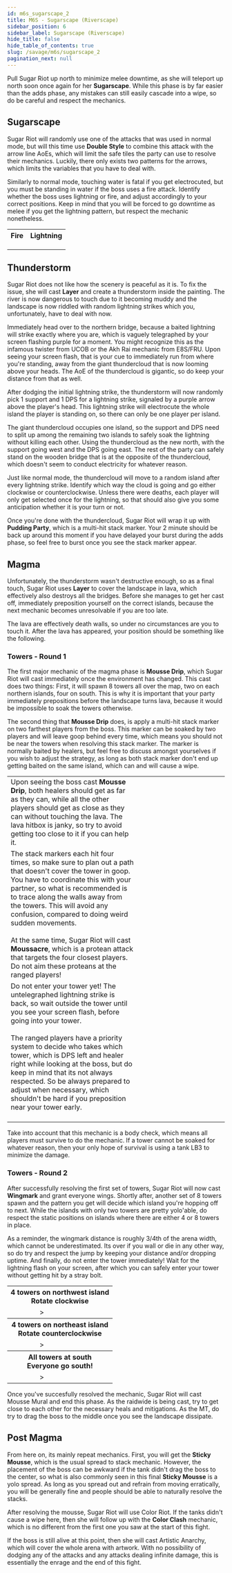 ```yaml
---
id: m6s_sugarscape_2
title: M6S - Sugarscape (Riverscape)
sidebar_position: 6
sidebar_label: Sugarscape (Riverscape)
hide_title: false
hide_table_of_contents: true
slug: /savage/m6s/sugarscape_2
pagination_next: null
---
```


Pull Sugar Riot up north to minimize melee downtime, as she will teleport up north soon once again for her <strong>Sugarscape</strong>. While this phase is by far easier than the adds phase, any mistakes can still easily cascade into a wipe, so do be careful and respect the mechanics.

## Sugarscape

Sugar Riot will randomly use one of the attacks that was used in normal mode, but will this time use <strong>Double Style</strong> to combine this attack with the arrow line AoEs, which will limit the safe tiles the party can use to resolve their mechanics. Luckily, there only exists two patterns for the arrows, which limits the variables that you have to deal with.

Similarly to normal mode, touching water is fatal if you get electrocuted, but you must be standing in water if the boss uses a fire attack. Identify whether the boss uses lightning or fire, and adjust accordingly to your correct positions. Keep in mind that you will be forced to go downtime as melee if you get the lightning pattern, but respect the mechanic nonetheless.

<table>
    <tr>
        <th>Fire</th>
        <th>Lightning</th>
    </tr>
    <tr>
        <td><KittenAsset path='m6s/riverscape_doublestyle_fire1.png' /></td>
        <td><KittenAsset path='m6s/riverscape_doublestyle_lightning1.png' /></td>
    </tr>
    <tr>
        <td><KittenAsset path='m6s/riverscape_doublestyle_fire2.png' /></td>
        <td><KittenAsset path='m6s/riverscape_doublestyle_lightning2.png' /></td>
    </tr>
    <tr>
        <td><KittenAsset path='m6s/riverscape_doublestyle_fire.webm' /></td>
        <td><KittenAsset path='m6s/riverscape_doublestyle_lightning.webm' /></td>
    </tr>
</table>

## Thunderstorm

Sugar Riot does not like how the scenery is peaceful as it is. To fix the issue, she will cast <strong>Layer</strong> and create a thunderstorm inside the painting. The river is now dangerous to touch due to it becoming muddy and the landscape is now riddled with random lightning strikes which you, unfortunately, have to deal with now.

Immediately head over to the northern bridge, because a baited lightning will strike exactly where you are, which is vaguely telegraphed by your screen flashing purple for a moment. You might recognize this as the infamous twister from UCOB or the Akh Rai mechanic from E8S/FRU. Upon seeing your screen flash, that is your cue to immediately run from where you're standing, away from the giant thundercloud that is now looming above your heads. The AoE of the thundercloud is gigantic, so do keep your distance from that as well.

<KittenAsset path='m6s/thunderstorm_twister.webm' wrapper='div' />

After dodging the initial lightning strike, the thunderstorm will now randomly pick 1 support and 1 DPS for a lightning strike, signaled by a purple arrow above the player's head. This lightning strike will electrocute the whole island the player is standing on, so there can only be one player per island.

The giant thundercloud occupies one island, so the support and DPS need to split up among the remaining two islands to safely soak the lightning without killing each other. Using the thundercloud as the new north, with the support going west and the DPS going east. The rest of the party can safely stand on the wooden bridge that is at the opposite of the thundercloud, which doesn't seem to conduct electricity for whatever reason.

<KittenAsset path='m6s/thunderstorm_positions.png' wrapper='div' width='40%' />

Just like normal mode, the thundercloud will move to a random island after every lightning strike. Identify which way the cloud is going and go either clockwise or counterclockwise. Unless there were deaths, each player will only get selected once for the lightning, so that should also give you some anticipation whether it is your turn or not. 

<KittenAsset path='m6s/thunderstorm_thundercloud.webm' wrapper='div' />

Once you're done with the thundercloud, Sugar Riot will wrap it up with <strong>Pudding Party</strong>, which is a multi-hit stack marker. Your 2 minute should be back up around this moment if you have delayed your burst during the adds phase, so feel free to burst once you see the stack marker appear.

## Magma

Unfortunately, the thunderstorm wasn't destructive enough, so as a final touch, Sugar Riot uses <strong>Layer</strong> to cover the landscape in lava, which effectively also destroys all the bridges. Before she manages to get her cast off, immediately preposition yourself on the correct islands, because the next mechanic becomes unresolvable if you are too late. 

<KittenAsset path='m6s/magma_start.webm' wrapper='div' />

The lava are effectively death walls, so under no circumstances are you to touch it. After the lava has appeared, your position should be something like the following.

<KittenAsset path='m6s/magma_start.png' wrapper='div' width='40%' />

### Towers - Round 1

The first major mechanic of the magma phase is <strong>Mousse Drip</strong>, which Sugar Riot will cast immediately once the environment has changed. This cast does two things: First, it will spawn 8 towers all over the map, two on each northern islands, four on south. This is why it is important that your party immediately prepositions before the landscape turns lava, because it would be impossible to soak the towers otherwise.

The second thing that <strong>Mousse Drip</strong> does, is apply a multi-hit stack marker on two farthest players from the boss. This marker can be soaked by two players and will leave goop behind every time, which means you should not be near the towers when resolving this stack marker. The marker is normally baited by healers, but feel free to discuss amongst yourselves if you wish to adjust the strategy, as long as both stack marker don't end up getting baited on the same island, which can and will cause a wipe.

<table width='70%'>
    <tr>
        <td width='60%'>Upon seeing the boss cast <strong>Mousse Drip</strong>, both healers should get as far as they can, while all the other players should get as close as they can without touching the lava. The lava hitbox is janky, so try to avoid getting too close to it if you can help it.</td>
        <td><KittenAsset path='m6s/magma_towers1_part1.png' /></td>
    </tr>
    <tr>
        <td>The stack markers each hit four times, so make sure to plan out a path that doesn't cover the tower in goop. You have to coordinate this with your partner, so what is recommended is to trace along the walls away from the towers. This will avoid any confusion, compared to doing weird sudden movements.<br /><br />At the same time, Sugar Riot will cast <strong>Moussacre</strong>, which is a protean attack that targets the four closest players. Do not aim these proteans at the ranged players!</td>
        <td><KittenAsset path='m6s/magma_towers1_part2.png' /></td>
    </tr>
    <tr>
        <td>Do not enter your tower yet! The untelegraphed lightning strike is back, so wait outside the tower until you see your screen flash, before going into your tower.<br /><br />The ranged players have a priority system to decide who takes which tower, which is DPS left and healer right while looking at the boss, but do keep in mind that its not always respected. So be always prepared to adjust when necessary, which shouldn't be hard if you preposition near your tower early.<br /><br /><KittenAsset path='m6s/magma_towers1.webm' /></td>
        <td><KittenAsset path='m6s/magma_towers1_part3.png' /></td>
    </tr>
</table>

Take into account that this mechanic is a body check, which means all players must survive to do the mechanic. If a tower cannot be soaked for whatever reason, then your only hope of survival is using a tank LB3 to minimize the damage.

### Towers - Round 2

After successfully resolving the first set of towers, Sugar Riot will now cast <strong>Wingmark</strong> and grant everyone wings. Shortly after, another set of 8 towers spawn and the pattern you get will decide which island you're hopping off to next. While the islands with only two towers are pretty yolo'able, do respect the static positions on islands where there are either 4 or 8 towers in place. 

As a reminder, the wingmark distance is roughly 3/4th of the arena width, which cannot be underestimated. Its over if you wall or die in any other way, so do try and respect the jump by keeping your distance and/or dropping uptime. And finally, do not enter the tower immediately! Wait for the lightning flash on your screen, after which you can safely enter your tower without getting hit by a stray bolt.

<table>
    <tr>
        <th colspan='3'>4 towers on northwest island<br />Rotate clockwise</th>
    </tr>
    <tr>
        <td><KittenAsset path='m6s/magma_towers2_northwest.png' /></td>
        <td>&gt;</td>
        <td><KittenAsset path='m6s/magma_towers2_northwest_resolution.png' /></td>
    </tr>
    <tr>
        <th colspan='3'>4 towers on northeast island<br />Rotate counterclockwise</th>
    </tr>
    <tr>
        <td><KittenAsset path='m6s/magma_towers2_northeast.png' /></td>
        <td>&gt;</td>
        <td><KittenAsset path='m6s/magma_towers2_northeast_resolution.png' /></td>
    </tr>
    <tr>
        <th colspan='3'>All towers at south<br />Everyone go south!</th>
    </tr>
    <tr>
        <td><KittenAsset path='m6s/magma_towers2_south.png' /></td>
        <td>&gt;</td>
        <td><KittenAsset path='m6s/magma_towers2_south_resolution.png' /></td>
    </tr>
</table>

Once you've succesfully resolved the mechanic, Sugar Riot will cast <Raidwide>Mousse Mural</Raidwide> and end this phase. As the raidwide is being cast, try to get close to each other for the necessary heals and mitigations. As the MT, do try to drag the boss to the middle once you see the landscape dissipate.

<KittenAsset path='m6s/magma_towers2.webm' wrapper='div' />

## Post Magma

From here on, its mainly repeat mechanics. First, you will get the <strong>Sticky Mousse</strong>, which is the usual spread to stack mechanic. However, the placement of the boss can be awkward if the tank didn't drag the boss to the center, so what is also commonly seen in this final <strong>Sticky Mousse</strong> is a yolo spread. As long as you spread out and refrain from moving erratically, you will be generally fine and people should be able to naturally resolve the stacks.

<KittenAsset path='m6s/final_sticky_mousse.webm' wrapper='div' />

After resolving the mousse, Sugar Riot will use <Tankbuster>Color Riot</Tankbuster>. If the tanks didn't cause a wipe here, then she will follow up with the <strong>Color Clash</strong> mechanic, which is no different from the first one you saw at the start of this fight.

If the boss is still alive at this point, then she will cast <Enrage>Artistic Anarchy</Enrage>, which will cover the whole arena with artwork. With no possibility of dodging any of the attacks and any attacks dealing infinite damage, this is essentially the enrage and the end of this fight.